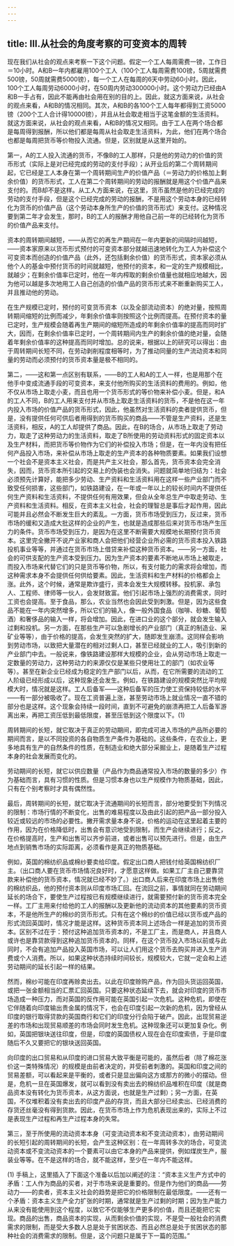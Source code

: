 ```yaml
---
---
---
```

title: Ⅲ.从社会的角度考察的可变资本的周转
---



现在我们从社会的观点来考察一下这个问题。假定一个工人每周需费一镑，工作日＝10小时。A和B一年内都雇用100个工人（100个工人每周需费100镑，5周就需费500镑，50周就需费5000镑），每一个工人在每周的6天中劳动60小时。因此，100个工人每周劳动6000小时，在50周内劳动300000小时。这个劳动力已经由A和B一手占有，因此不能再由社会用在别的目的上。因此，就这方面来说，从社会的观点来看，A和B的情况相同。其次，A和B的各100个工人每年都得到工资5000镑（200个工人合计得10000镑），并且从社会取走相当于这笔金额的生活资料。就这方面来说，从社会的观点来看，A和B的情况又相同。由于工人在两个场合都是每周得到报酬，所以他们都是每周从社会取走生活资料，为此，他们在两个场合也都是每周把货币等价物投入流通。但是，区别就是从这里开始的。

第一，A的工人投入流通的货币，不像B的工人那样，只是他的劳动力的价值的货币形式（实际上是对已经完成的劳动的支付手段）；从开业后的第二个周转期间起，它已经是工人本身在第一个周转期间生产的价值产品（＝劳动力的价格加上剩余价值）的货币形式，工人在第二个周转期间的劳动的报酬就是用这个价值产品来支付的。而B却不是这样。从工人方面来说，在这里，货币虽然是他的已经完成的劳动的支付手段，但是这个已经完成的劳动的报酬，不是用这个劳动本身的已经转化为货币的价值产品（这个劳动本身所生产的价值的货币形式）来支付。这种情况要到第二年才会发生，那时，B的工人的报酬才用他自己前一年的已经转化为货币的价值产品来支付。

资本的周转期间越短，——从而它的再生产期间在一年内更新的间隔时间越短，——资本家原来以货币形式预付的可变资本部分就越迅速地转化为工人为补偿这个可变资本而创造的价值产品（此外，还包括剩余价值）的货币形式，资本家必须从他个人的基金中预付货币的时间就越短，他预付的资本，和一定的生产规模相比，就越少；在剩余价值率已定时，他在一年内榨取的剩余价值量也就相应地越大，因为他可以越是多次地用工人自己创造的价值产品的货币形式来不断重新购买工人，并且推动他的劳动。

在生产规模已定时，预付的可变货币资本（以及全部流动资本）的绝对量，按照周转期间缩短的比例而减少，年剩余价值率则按照这个比例而提高。在预付资本的量已定时，生产规模会随着再生产期间的缩短所造成的年剩余价值率的提高而同时扩大，因而，在剩余价值率已定时，一个周转期间内生产的剩余价值的绝对量，会随着年剩余价值率的这种提高而同时增加。总的说来，根据以上的研究可以得出：由于周转期间长短不同，在劳动剥削程度相等时，为了推动同量的生产流动资本和同量的劳动而必须预付的货币资本量是极不相同的。

第二，——这和第一点区别有联系，——B的工人和A的工人一样，也是用那个在他手中变成流通手段的可变资本，来支付他所购买的生活资料的费用的。例如，他不仅从市场上取走小麦，而且也用一个货币形式的等价物来补偿小麦。但是，和A的工人不同，B的工人用来支付并从市场上取走生活资料的货币，不是他在这一年内投入市场的价值产品的货币形式，因此，他虽然对生活资料的卖者提供货币，但是，没有提供任何可供后者用得到的货币购买的商品——不管是生产资料，还是生活资料，相反，A的工人却提供了商品。因此，在B的场合，从市场上取走了劳动力，取走了这种劳动力的生活资料，取走了B所使用的劳动资料形式的固定资本以及生产材料，而把货币等价物作为它们的补偿投入市场；但是，在一年内没有把任何产品投入市场，来补偿从市场上取走的生产资本的各种物质要素。如果我们设想一个社会不是资本主义社会，而是共产主义社会，那么首先，货币资本会完全消失，因而，货币资本所引起的交易上的伪装也会消失。问题就简单地归结为：社会必须预先计算好，能把多少劳动、生产资料和生活资料用在这样一些产业部门而不致受任何损害，这些部门，如铁路建设，在一年或一年以上的较长时间内不提供任何生产资料和生活资料，不提供任何有用效果，但会从全年总生产中取走劳动、生产资料和生活资料。相反，在资本主义社会，社会的理智总是事后才起作用，因此可能并且必然会不断发生巨大的紊乱。一方面，货币市场受到压力，反过来，货币市场的缓和又造成大批这样的企业的产生，也就是造成那些后来对货币市场产生压力的条件。货币市场受到压力，是因为在这里不断需要大规模地长期预付货币资本。这里完全撇开不说产业家和商人会把他们经营企业所必需的货币资本投入铁路投机事业等等，并通过在货币市场上借贷来补偿这种货币资本。——另一方面，社会的可供支配的生产资本受到压力。因为生产资本的要素不断地从市场上被取走，而投入市场来代替它们的只是货币等价物，所以，有支付能力的需求将会增加，而这种需求本身不会提供任何供给要素。因此，生活资料和生产材料的价格都会上涨。此外，这个时候，通常是欺诈盛行，资本会发生大规模转移。投机家、承包人、工程师、律师等一伙人，会发财致富。他们引起市场上强烈的消费需求，同时工资也会提高。至于食品，那么，农业当然也会因此受到刺激。但是，因为这些食品不能在一年内突然增多，所以它们的输入，像一般外国食品（咖啡、砂糖、葡萄酒）和奢侈品的输入一样，将会增加。因此，在进口业的这个部分，就会发生输入过剩和投机。另一方面，在那些生产可以急剧增长的产业部门（真正的制造业、采矿业等等），由于价格的提高，会发生突然的扩大，随即发生崩溃。这同样会影响到劳动市场，以致把大量潜在的相对过剩人口，甚至已经就业的工人，吸引到新的产业部门中去。一般说来，像铁路建设那样大规模的企业，会从劳动市场上取走一定数量的劳动力，这种劳动力的来源仅仅是某些只使用壮工的部门（如农业等等）。甚至在新企业已经成为稳定的生产部门以后，从而，在它所需要的流动的工人阶级已经形成以后，这种现象还会发生。例如，在铁路建设的规模突然比平均规模大时，情况就是这样。工人后备军——这种后备军的压力使工资保持较低的水平——有一部分被吸收了。现在工资普遍上涨，甚至劳动市场上就业情况一直不错的部分也是这样。这个现象会持续一段时间，直到不可避免的崩溃再把工人后备军游离出来，再把工资压低到最低限度，甚至压低到这个限度以下。(1)

周转期间的长短，就它取决于真正的劳动期间，即完成可进入市场的产品所必要的期间而言，是以不同投资的各自物质生产条件为基础的。这些条件，在农业上，更多地具有生产的自然条件的性质，在制造业和绝大部分采掘业上，是随着生产过程本身的社会发展而变化的。

劳动期间的长短，就它以供应数量（产品作为商品通常投入市场的数量的多少）作为基础而言，具有习惯的性质。但是习惯本身也以生产规模作为物质基础，因此，只有在个别考察时才具有偶然性。

最后，周转期间的长短，就它取决于流通期间的长短而言，部分地要受到下列情况的限制：市场行情的不断变化，出售的难易程度以及由此引起的把产品一部分投入较近或较远的市场的必要性。撇开需求量本身不说，价格的运动在这里起着主要的作用，因为在价格降低时，出售会有意识地受到限制，而生产会继续进行；反之，在价格提高时，生产和出售可以齐步前进，或者出售可以预先进行。但是，由生产地点到销售市场的实际距离，必须看作是真正的物质基础。

例如，英国的棉纺织品或棉纱要卖给印度。假定出口商人把钱付给英国棉纺织厂主。（出口商人要在货币市场情况良好时，才愿意这样做。如果工厂主自己要靠贷款来补偿他的货币资本，情况就已经不妙了。）出口商人后来在印度市场上出售他的棉纺织品，他的预付资本则从印度市场汇回。在流回之前，事情就同在劳动期间延长的场合下，要使生产过程按已有规模继续进行，就需要预付新的货币资本完全一样。工厂主用来付给他的工人的报酬以及更新他的流动资本的其他要素的货币资本，不是他所生产的棉纱的货币形式。只有在这个棉纱的价值已经以货币或产品的形式流回英国时，情况才能是这样。这种货币资本同上述场合一样是追加的货币资本。区别不过在于：预付这种追加货币资本的，不是工厂主，而是商人，并且商人或许也是靠贷款得到这种追加货币资本的。同样，在这个货币投入市场以前或与此同时，不会有追加产品投入英国市场，可以让人们用这个货币去购买并进入生产消费或个人消费。所以，如果这种状态持续时间较长，规模较大，它就一定会和上述劳动期间的延长引起一样的结果。

然而，棉纱可能在印度再赊卖出去。以此在印度赊购产品，作为回头货运回英国，或把一张金额相当的汇票汇回英国。只要这种状态延续下去，就会对印度的货币市场造成一种压力，而对英国的反作用可能在英国引起一次危机。这种危机，即使在它伴随着向印度输出贵金属的情况下，也会在印度引起一次新的危机，因为曾经从印度的银行取得贷款的英国商行和它们的印度分行会陷于破产。因此，出现贸易逆差的市场和出现贸易顺差的市场会同时发生危机。这种现象还可以更加复杂化。例如，英国把银块送往印度，但是，印度的英国债权人现在会在印度索债，于是印度随后不久又要把它的银块送回英国。

向印度的出口贸易和从印度的进口贸易大致平衡是可能的，虽然后者（除了棉花涨价这一类特殊情况）的规模是由前者决定的，并受前者刺激的。英国和印度之间的贸易差额，可以看起来是平衡的，或者只是显出偏向这方或那方的微小的摆动。但是，危机一旦在英国爆发，就可以看到没有卖出去的棉纺织品堆积在印度（就是商品资本没有转化为货币资本，从这方面说，也就是生产过剩）；另一方面，在英国，不仅堆积着没有卖出去的印度产品的存货，而且大部分已经卖出、已经消费的存货还丝毫没有得到货款。因此，在货币市场上作为危机表现出来的，实际上不过是表现生产过程和再生产过程本身的失常。

第三，至于所使用的流动资本本身（可变流动资本和不变流动资本），由劳动期间的长短引起的周转期间的长短，会产生这种区别：在一年周转多次的场合，可变流动资本或不变流动资本的一个要素可以由它本身的产品来提供，例如煤炭生产，服装业等等。在不是这样的场合，就不能这样，至少在一年内不能这样。

(1) 手稿上，这里插入了下面这个准备以后加以阐述的注：“资本主义生产方式中的矛盾：工人作为商品的买者，对于市场来说是重要的。但是作为他们的商品——劳动力——的卖者，资本主义社会的趋势是把它的价格限制在最低限度。——还有一个矛盾：资本主义生产全力扩张的时期，通常就是生产过剩的时期；因为生产能力从来没有能使用到这个程度，以致它不仅能够生产更多的价值，而且还能把它实现。商品的出售，商品资本的实现，从而剩余价值的实现，不是受一般社会的消费需求的限制，而是受大多数人总是处于贫困状态、而且必然总是处于贫困状态的那种社会的消费需求的限制。但是，这个问题只是属于下一篇的范围。”